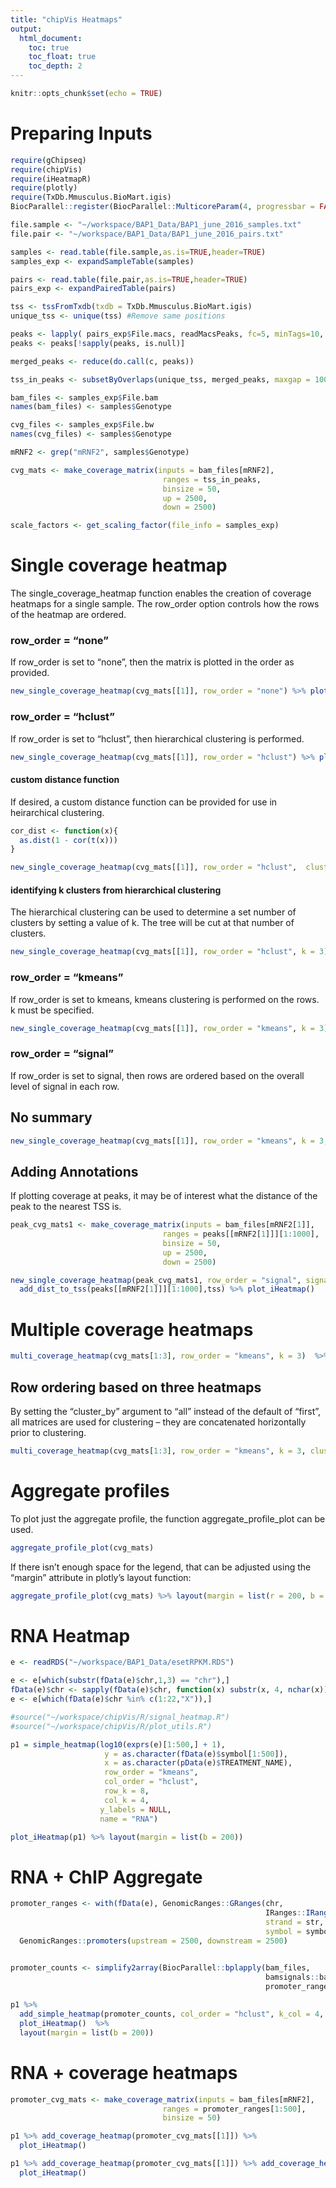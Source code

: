 ```yaml
---
title: "chipVis Heatmaps"
output: 
  html_document:
    toc: true
    toc_float: true
    toc_depth: 2
---
```



```r
knitr::opts_chunk$set(echo = TRUE)
```

# Preparing Inputs

```r
require(gChipseq)
require(chipVis)
require(iHeatmapR)
require(plotly)
require(TxDb.Mmusculus.BioMart.igis)
BiocParallel::register(BiocParallel::MulticoreParam(4, progressbar = FALSE))
```

```r

file.sample <- "~/workspace/BAP1_Data/BAP1_june_2016_samples.txt"
file.pair <- "~/workspace/BAP1_Data/BAP1_june_2016_pairs.txt"

samples <- read.table(file.sample,as.is=TRUE,header=TRUE)
samples_exp <- expandSampleTable(samples)

pairs <- read.table(file.pair,as.is=TRUE,header=TRUE)
pairs_exp <- expandPairedTable(pairs)

tss <- tssFromTxdb(txdb = TxDb.Mmusculus.BioMart.igis)
unique_tss <- unique(tss) #Remove same positions

peaks <- lapply( pairs_exp$File.macs, readMacsPeaks, fc=5, minTags=10, fdr=0.1)
peaks <- peaks[!sapply(peaks, is.null)]

merged_peaks <- reduce(do.call(c, peaks))

tss_in_peaks <- subsetByOverlaps(unique_tss, merged_peaks, maxgap = 1000)

bam_files <- samples_exp$File.bam
names(bam_files) <- samples$Genotype

cvg_files <- samples_exp$File.bw
names(cvg_files) <- samples$Genotype

mRNF2 <- grep("mRNF2", samples$Genotype)

cvg_mats <- make_coverage_matrix(inputs = bam_files[mRNF2],
                                  ranges = tss_in_peaks,
                                  binsize = 50,
                                  up = 2500,
                                  down = 2500)

scale_factors <- get_scaling_factor(file_info = samples_exp)

```

# Single coverage heatmap 

The single_coverage_heatmap function enables the creation of coverage heatmaps for a single sample.  The row_order option controls how the rows of the heatmap are ordered.  

### row_order = "none"

If row_order is set to "none", then the matrix is plotted in the order as provided.

```r
new_single_coverage_heatmap(cvg_mats[[1]], row_order = "none") %>% plot_iHeatmap()
```


### row_order = "hclust"

If row_order is set to "hclust", then hierarchical clustering is performed.

```r
new_single_coverage_heatmap(cvg_mats[[1]], row_order = "hclust") %>% plot_iHeatmap()
```


#### custom distance function 

If desired, a custom distance function can be provided for use in heirarchical clustering.

```r
cor_dist <- function(x){
  as.dist(1 - cor(t(x)))
}

new_single_coverage_heatmap(cvg_mats[[1]], row_order = "hclust",  clust_dist = cor_dist) %>% plot_iHeatmap()
```


#### identifying k clusters from hierarchical clustering

The hierarchical clustering can be used to determine a set number of clusters by setting a value of k.  The tree will be cut at that number of clusters.

```r
new_single_coverage_heatmap(cvg_mats[[1]], row_order = "hclust", k = 3) %>% plot_iHeatmap()
```

### row_order = "kmeans"

If row_order is set to kmeans, kmeans clustering is performed on the rows. k must be specified.

```r
new_single_coverage_heatmap(cvg_mats[[1]], row_order = "kmeans", k = 3) %>% plot_iHeatmap()
```

### row_order = "signal"

If row_order is set to signal, then rows are ordered based on the overall level of signal in each row.

## No summary

```r
new_single_coverage_heatmap(cvg_mats[[1]], row_order = "kmeans", k = 3, summary = FALSE) %>% plot_iHeatmap()
```


## Adding Annotations

If plotting coverage at peaks, it may be of interest what the distance of the peak to the nearest TSS is.  

```r
peak_cvg_mats1 <- make_coverage_matrix(inputs = bam_files[mRNF2[1]],
                                  ranges = peaks[[mRNF2[1]]][1:1000],
                                  binsize = 50,
                                  up = 2500,
                                  down = 2500)

new_single_coverage_heatmap(peak_cvg_mats1, row_order = "signal", signal = rowSums(peak_cvg_mats1)) %>% 
  add_dist_to_tss(peaks[[mRNF2[1]]][1:1000],tss) %>% plot_iHeatmap()

```

# Multiple coverage heatmaps 

```r
multi_coverage_heatmap(cvg_mats[1:3], row_order = "kmeans", k = 3)  %>% plot_iHeatmap()
```

## Row ordering based on three heatmaps

By setting the "cluster_by" argument to "all" instead of the default of "first", all matrices are used for clustering -- they are concatenated horizontally prior to clustering.  

```r
multi_coverage_heatmap(cvg_mats[1:3], row_order = "kmeans", k = 3, cluster_by = "all")  %>% plot_iHeatmap()
```

# Aggregate profiles

To plot just the aggregate profile, the function aggregate_profile_plot can be used.

```r
aggregate_profile_plot(cvg_mats)
```

If there isn't enough space for the legend, that can be adjusted using the "margin" attribute in plotly's layout function:

```r
aggregate_profile_plot(cvg_mats) %>% layout(margin = list(r = 200, b = 100))
```


# RNA Heatmap

```r

e <- readRDS("~/workspace/BAP1_Data/esetRPKM.RDS")

e <- e[which(substr(fData(e)$chr,1,3) == "chr"),]
fData(e)$chr <- sapply(fData(e)$chr, function(x) substr(x, 4, nchar(x)))
e <- e[which(fData(e)$chr %in% c(1:22,"X")),]

#source("~/workspace/chipVis/R/signal_heatmap.R")
#source("~/workspace/chipVis/R/plot_utils.R")

p1 = simple_heatmap(log10(exprs(e)[1:500,] + 1), 
                     y = as.character(fData(e)$symbol[1:500]), 
                     x = as.character(pData(e)$TREATMENT_NAME), 
                     row_order = "kmeans", 
                     col_order = "hclust", 
                     row_k = 8, 
                     col_k = 4,
                    y_labels = NULL,
                    name = "RNA") 

plot_iHeatmap(p1) %>% layout(margin = list(b = 200))

```


# RNA + ChIP Aggregate

```r
promoter_ranges <- with(fData(e), GenomicRanges::GRanges(chr,
                                                         IRanges::IRanges(start,start),
                                                         strand = str,
                                                         symbol = symbol)) %>%
  GenomicRanges::promoters(upstream = 2500, downstream = 2500)


promoter_counts <- simplify2array(BiocParallel::bplapply(bam_files,
                                                         bamsignals::bamCount,
                                                         promoter_ranges[1:500]))
 
p1 %>% 
  add_simple_heatmap(promoter_counts, col_order = "hclust", k_col = 4, scale_method = "normalize", name = "ChIP") %>%
  plot_iHeatmap()  %>% 
  layout(margin = list(b = 200))

```


# RNA + coverage heatmaps

```r
promoter_cvg_mats <- make_coverage_matrix(inputs = bam_files[mRNF2],
                                  ranges = promoter_ranges[1:500],
                                  binsize = 50)

p1 %>% add_coverage_heatmap(promoter_cvg_mats[[1]]) %>%
  plot_iHeatmap()

```

```r
p1 %>% add_coverage_heatmap(promoter_cvg_mats[[1]]) %>% add_coverage_heatmap(promoter_cvg_mats[[2]]) %>%
  plot_iHeatmap()

```








